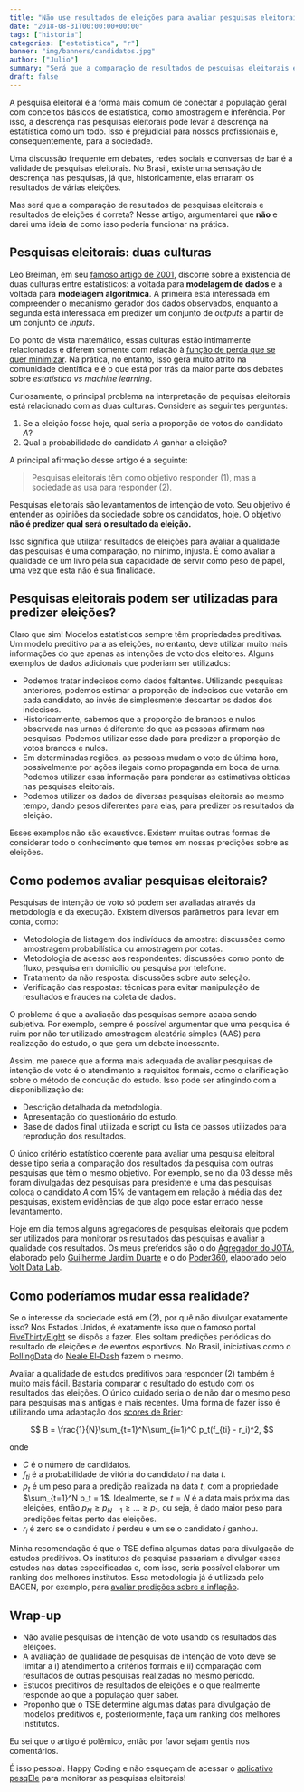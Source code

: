 ```yaml
---
title: "Não use resultados de eleições para avaliar pesquisas eleitorais"
date: "2018-08-31T00:00:00+00:00"
tags: ["historia"]
categories: ["estatistica", "r"]
banner: "img/banners/candidatos.jpg"
author: ["Julio"]
summary: "Será que a comparação de resultados de pesquisas eleitorais e resultados de eleições é correta? Nesse artigo, argumentarei que não e darei uma ideia de como as pesquisas eleitorais poderiam ser avaliadas na prática."
draft: false
---
```


A pesquisa eleitoral é a forma mais comum de conectar a população geral com conceitos básicos de estatística, como amostragem e inferência. Por isso, a descrença nas pesquisas eleitorais pode levar à descrença na estatística como um todo. Isso é prejudicial para nossos profissionais e, consequentemente, para a sociedade.

Uma discussão frequente em debates, redes sociais e conversas de bar é a validade de pesquisas eleitorais. No Brasil, existe uma sensação de descrença nas pesquisas, já que, historicamente, elas erraram os resultados de várias eleições. 

Mas será que a comparação de resultados de pesquisas eleitorais e resultados de eleições é correta? Nesse artigo, argumentarei que **não** e darei uma ideia de como isso poderia funcionar na prática.

## Pesquisas eleitorais: duas culturas

Leo Breiman, em seu [famoso artigo de 2001](http://www2.math.uu.se/~thulin/mm/breiman.pdf), discorre sobre a existência de duas culturas entre estatísticos: a voltada para **modelagem de dados** e a voltada para **modelagem algorítmica**. A primeira está interessada em compreender o mecanismo gerador dos dados observados, enquanto a segunda está interessada em predizer um conjunto de *outputs* a partir de um conjunto de *inputs*. 

Do ponto de vista matemático, essas culturas estão intimamente relacionadas e diferem somente com relação à [função de perda que se quer minimizar](http://www.rizbicki.ufscar.br/sml.pdf). Na prática, no entanto, isso gera muito atrito na comunidade científica e é o que está por trás da maior parte dos debates sobre *estatística vs machine learning*.

Curiosamente, o principal problema na interpretação de pequisas eleitorais está relacionado com as duas culturas. Considere as seguintes perguntas:

1. Se a eleição fosse hoje, qual seria a proporção de votos do candidato $A$?
1. Qual a probabilidade do candidato $A$ ganhar a eleição?

A principal afirmação desse artigo é a seguinte:

> Pesquisas eleitorais têm como objetivo responder (1), mas a sociedade as usa para responder (2).

Pesquisas eleitorais são levantamentos de intenção de voto. Seu objetivo é entender as opiniões da sociedade sobre os candidatos, hoje. O objetivo **não é predizer qual será o resultado da eleição.**

Isso significa que utilizar resultados de eleições para avaliar a qualidade das pesquisas é uma comparação, no mínimo, injusta. É como avaliar a qualidade de um livro pela sua capacidade de servir como peso de papel, uma vez que esta não é sua finalidade.

## Pesquisas eleitorais podem ser utilizadas para predizer eleições?

Claro que sim! Modelos estatísticos sempre têm propriedades preditivas. Um modelo preditivo para as eleições, no entanto, deve utilizar muito mais informações do que apenas as intenções de voto dos eleitores. Alguns exemplos de dados adicionais que poderiam ser utilizados:

- Podemos tratar indecisos como dados faltantes. Utilizando pesquisas anteriores, podemos estimar a proporção de indecisos que votarão em cada candidato, ao invés de simplesmente descartar os dados dos indecisos.
- Historicamente, sabemos que a proporção de brancos e nulos observada nas urnas é diferente do que as pessoas afirmam nas pesquisas. Podemos utilizar esse dado para predizer a proporção de votos brancos e nulos. 
- Em determinadas regiões, as pessoas mudam o voto de última hora, possivelmente por ações ilegais como propaganda em boca de urna. Podemos utilizar essa informação para ponderar as estimativas obtidas nas pesquisas eleitorais.
- Podemos utilizar os dados de diversas pesquisas eleitorais ao mesmo tempo, dando pesos diferentes para elas, para predizer os resultados da eleição.

Esses exemplos não são exaustivos. Existem muitas outras formas de considerar todo o conhecimento que temos em nossas predições sobre as eleições.

## Como podemos avaliar pesquisas eleitorais?

Pesquisas de intenção de voto só podem ser avaliadas através da metodologia e da execução. Existem diversos parâmetros para levar em conta, como:

- Metodologia de listagem dos indivíduos da amostra: discussões como amostragem probabilística ou amostragem por cotas.
- Metodologia de acesso aos respondentes: discussões como ponto de fluxo, pesquisa em domicílio ou pesquisa por telefone.
- Tratamento da não resposta: discussões sobre auto seleção.
- Verificação das respostas: técnicas para evitar manipulação de resultados e fraudes na coleta de dados.

O problema é que a avaliação das pesquisas sempre acaba sendo subjetiva. Por exemplo, sempre é possível argumentar que uma pesquisa é ruim por não ter utilizado amostragem aleatória simples (AAS) para realização do estudo, o que gera um debate incessante. 

Assim, me parece que a forma mais adequada de avaliar pesquisas de intenção de voto é o atendimento a requisitos formais, como o clarificação sobre o método de condução do estudo. Isso pode ser atingindo com a disponibilização de:

- Descrição detalhada da metodologia.
- Apresentação do questionário do estudo.
- Base de dados final utilizada e script ou lista de passos utilizados para reprodução dos resultados.

O único critério estatístico coerente para avaliar uma pesquisa eleitoral desse tipo seria a comparação dos resultados da pesquisa com outras pesquisas que têm o mesmo objetivo. Por exemplo, se no dia 03 desse mês foram divulgadas dez pesquisas para presidente e uma das pesquisas coloca o candidato $A$ com 15% de vantagem em relação à média das dez pesquisas, existem evidências de que algo pode estar errado nesse levantamento.

Hoje em dia temos alguns agregadores de pesquisas eleitorais que podem ser utilizados para monitorar os resultados das pesquisas e avaliar a qualidade dos resultados. Os meus preferidos são o do [Agregador do JOTA](https://data.jota.info/agregador/), elaborado pelo [Guilherme Jardim Duarte](https://www.linkedin.com/in/guilherme-jardim-duarte-93b82077/?locale=en_US) e o do [Poder360](https://www.poder360.com.br/pesquisas-de-opiniao/), elaborado pelo [Volt Data Lab](https://www.voltdata.info/).

## Como poderíamos mudar essa realidade?

Se o interesse da sociedade está em (2), por quê não divulgar exatamente isso? Nos Estados Unidos, é exatamente isso que o famoso portal [FiveThirtyEight](https://fivethirtyeight.com) se dispôs a fazer. Eles soltam predições periódicas do resultado de eleições e de eventos esportivos. No Brasil, iniciativas como o [PollingData](http://www.pollingdata.com.br) do [Neale El-Dash](https://www.linkedin.com/in/neale/?locale=pt_BR) fazem o mesmo.

Avaliar a qualidade de estudos preditivos para responder (2) também é muito mais fácil. Bastaria comparar o resultado do estudo com os resultados das eleições. O único cuidado seria o de não dar o mesmo peso para pesquisas mais antigas e mais recentes. Uma forma de fazer isso é utilizando uma adaptação dos [scores de Brier](https://en.wikipedia.org/wiki/Brier_score):

$$
B = \frac{1}{N}\sum_{t=1}^N\sum_{i=1}^C p_t(f_{ti} - r_i)^2, 
$$

onde

- $C$ é o número de candidatos.
- $f_{ti}$ é a probabilidade de vitória do candidato $i$ na data $t$.
- $p_t$ é um peso para a predição realizada na data $t$, com a propriedade $\sum_{t=1}^N p_t = 1$. Idealmente, se $t=N$ é a data mais próxima das eleições, então $p_N \geq p_{N-1} \geq \dots \geq p_1$, ou seja, é dado maior peso para predições feitas perto das eleições.
- $r_i$ é zero se o candidato $i$ perdeu e um se o candidato $i$ ganhou.

Minha recomendação é que o TSE defina algumas datas para divulgação de estudos preditivos. Os institutos de pesquisa passariam a divulgar esses estudos nas datas especificadas e, com isso, seria possível elaborar um ranking dos melhores institutos. Essa metodologia já é utilizada pelo BACEN, por exemplo, para [avaliar predições sobre a inflação](https://www4.bcb.gov.br/Pec/GCI/PORT/Focus/top5.asp).

## Wrap-up

- Não avalie pesquisas de intenção de voto usando os resultados das eleições.
- A avaliação de qualidade de pesquisas de intenção de voto deve se limitar a i) atendimento a critérios formais e ii) comparação com resultados de outras pesquisas realizadas no mesmo período.
- Estudos preditivos de resultados de eleições é o que realmente responde ao que a população quer saber.
- Proponho que o TSE determine algumas datas para divulgação de modelos preditivos e, posteriormente, faça um ranking dos melhores institutos.

Eu sei que o artigo é polêmico, então por favor sejam gentis nos comentários.

É isso pessoal. Happy Coding e não esqueçam de acessar o [aplicativo pesqEle](http://pesqele.conre3.org.br/app) para monitorar as pesquisas eleitorais!

